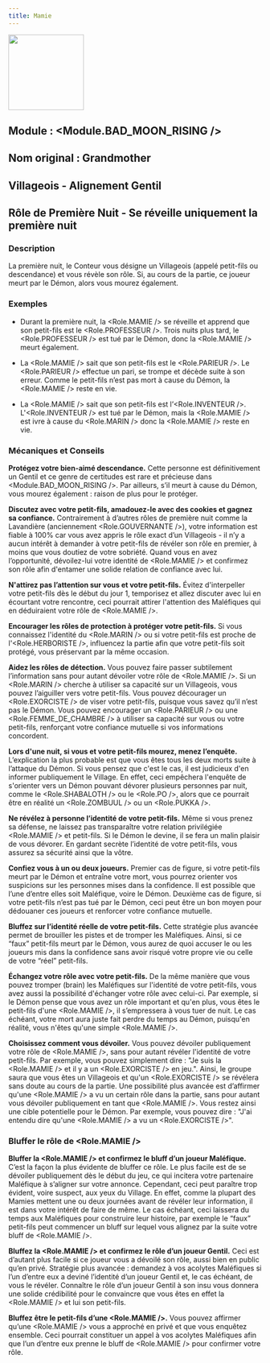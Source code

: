 ```yaml
---
title: Mamie
---
```



<img src='/img/blood-on-the-clocktower/roles/mamie.png' height='150' />


## Module : <Module.BAD_MOON_RISING />

## Nom original : Grandmother

## Villageois - Alignement Gentil

## Rôle de Première Nuit - Se réveille uniquement la première nuit

### Description

La première nuit, le Conteur vous désigne un Villageois (appelé petit-fils ou descendance) et vous révèle son rôle. Si, au cours de la partie, ce joueur meurt par le Démon, alors vous mourez également.

### Exemples

- Durant la première nuit, la <Role.MAMIE /> se réveille et apprend que son petit-fils est le <Role.PROFESSEUR />. Trois nuits plus tard, le <Role.PROFESSEUR /> est tué par le Démon, donc la <Role.MAMIE /> meurt également.

- La <Role.MAMIE /> sait que son petit-fils est le <Role.PARIEUR />. Le <Role.PARIEUR /> effectue un pari, se trompe et décède suite à son erreur. Comme le petit-fils n’est pas mort à cause du Démon, la <Role.MAMIE /> reste en vie.

- La <Role.MAMIE /> sait que son petit-fils est l’<Role.INVENTEUR />. L'<Role.INVENTEUR /> est tué par le Démon, mais la <Role.MAMIE /> est ivre à cause du <Role.MARIN /> donc la <Role.MAMIE /> reste en vie.

### Mécaniques et Conseils

**Protégez votre bien-aimé descendance.** Cette personne est définitivement un Gentil et ce genre de certitudes est rare et précieuse dans <Module.BAD_MOON_RISING />. Par ailleurs, s’il meurt à cause du Démon, vous mourez également : raison de plus pour le protéger.

**Discutez avec votre petit-fils, amadouez-le avec des cookies et gagnez sa confiance.** Contrairement à d’autres rôles de première nuit comme la Lavandière (anciennement <Role.GOUVERNANTE />), votre information est fiable à 100% car vous avez appris le rôle exact d’un Villageois - il n’y a aucun intérêt à demander à votre petit-fils de révéler son rôle en premier, à moins que vous doutiez de votre sobriété. Quand vous en avez l’opportunité, dévoilez-lui votre identité de <Role.MAMIE /> et confirmez son rôle afin d'entamer une solide relation de confiance avec lui.

**N'attirez pas l’attention sur vous et votre petit-fils.** Évitez d'interpeller votre petit-fils dès le début du jour 1, temporisez et allez discuter avec lui en écourtant votre rencontre, ceci pourrait attirer l'attention des Maléfiques qui en déduiraient votre rôle de <Role.MAMIE />.

**Encourager les rôles de protection à protéger votre petit-fils.** Si vous connaissez l'identité du <Role.MARIN /> ou si votre petit-fils est proche de l'<Role.HERBORISTE />, influencez la partie afin que votre petit-fils soit protégé, vous préservant par la même occasion.

**Aidez les rôles de détection.** Vous pouvez faire passer subtilement l’information sans pour autant dévoiler votre rôle de <Role.MAMIE />. Si un <Role.MARIN /> cherche à utiliser sa capacité sur un Villageois, vous pouvez l’aiguiller vers votre petit-fils. Vous pouvez décourager un <Role.EXORCISTE /> de viser votre petit-fils, puisque vous savez qu’il n’est pas le Démon. Vous pouvez encourager un <Role.PARIEUR /> ou une <Role.FEMME_DE_CHAMBRE /> à utiliser sa capacité sur vous ou votre petit-fils, renforçant votre confiance mutuelle si vos informations concordent.

**Lors d'une nuit, si vous et votre petit-fils mourez, menez l’enquête.** L’explication la plus probable est que vous êtes tous les deux morts suite à l’attaque du Démon. Si vous pensez que c'est le cas, il est judicieux d'en informer publiquement le Village. En effet, ceci empêchera l'enquête de s'orienter vers un Démon pouvant dévorer plusieurs personnes par nuit, comme le <Role.SHABALOTH /> ou le <Role.PO />, alors que ce pourrait être en réalité un <Role.ZOMBUUL /> ou un <Role.PUKKA />.

**Ne révélez à personne l’identité de votre petit-fils.** Même si vous prenez sa défense, ne laissez pas transparaître votre relation privilégiée <Role.MAMIE /> et petit-fils. Si le Démon le devine, il se fera un malin plaisir de vous dévorer. En gardant secrète l’identité de votre petit-fils, vous assurez sa sécurité ainsi que la vôtre.

**Confiez vous à un ou deux joueurs.** Premier cas de figure, si votre petit-fils meurt par le Démon et entraîne votre mort, vous pourrez orienter vos suspicions sur les personnes mises dans la confidence. Il est possible que l’une d’entre elles soit Maléfique, voire le Démon. Deuxième cas de figure, si votre petit-fils n’est pas tué par le Démon, ceci peut être un bon moyen pour dédouaner ces joueurs et renforcer votre confiance mutuelle.

**Bluffez sur l’identité réelle de votre petit-fils.** Cette stratégie plus avancée permet de brouiller les pistes et de tromper les Maléfiques. Ainsi, si ce “faux” petit-fils meurt par le Démon, vous aurez de quoi accuser le ou les joueurs mis dans la confidence sans avoir risqué votre propre vie ou celle de votre “réel” petit-fils.

**Échangez votre rôle avec votre petit-fils.** De la même manière que vous pouvez tromper (brain) les Maléfiques sur l'identité de votre petit-fils, vous avez aussi la possibilité d'échanger votre rôle avec celui-ci. Par exemple, si le Démon pense que vous avez un rôle important et qu'en plus, vous êtes le petit-fils d'une <Role.MAMIE />, il s’empressera à vous tuer de nuit. Le cas échéant, votre mort aura juste fait perdre du temps au Démon, puisqu'en réalité, vous n'êtes qu'une simple <Role.MAMIE />.

**Choisissez comment vous dévoiler.** Vous pouvez dévoiler publiquement votre rôle de <Role.MAMIE />, sans pour autant révéler l'identité de votre petit-fils. Par exemple, vous pouvez simplement dire : "Je suis la <Role.MAMIE /> et il y a un <Role.EXORCISTE /> en jeu.". Ainsi, le groupe saura que vous êtes un Villageois et qu'un <Role.EXORCISTE /> se révélera sans doute au cours de la partie. Une possibilité plus avancée est d’affirmer qu'une <Role.MAMIE /> a vu un certain rôle dans la partie, sans pour autant vous dévoiler publiquement en tant que <Role.MAMIE />. Vous restez ainsi une cible potentielle pour le Démon. Par exemple, vous pouvez dire : "J'ai entendu dire qu'une <Role.MAMIE /> a vu un <Role.EXORCISTE />".

### Bluffer le rôle de <Role.MAMIE />

**Bluffer la <Role.MAMIE /> et confirmez le bluff d’un joueur Maléfique.** C’est la façon la plus évidente de bluffer ce rôle. Le plus facile est de se dévoiler publiquement dès le début du jeu, ce qui incitera votre partenaire Maléfique à s’aligner sur votre annonce. Cependant, ceci peut paraître trop évident, voire suspect, aux yeux du Village. En effet, comme la plupart des Mamies mettent une ou deux journées avant de révéler leur information, il est dans votre intérêt de faire de même. Le cas échéant, ceci laissera du temps aux Maléfiques pour construire leur histoire, par exemple le “faux” petit-fils peut commencer un bluff sur lequel vous alignez par la suite votre bluff de <Role.MAMIE />.

**Bluffez la <Role.MAMIE /> et confirmez le rôle d’un joueur Gentil.** Ceci est d’autant plus facile si ce joueur vous a dévoilé son rôle, aussi bien en public qu’en privé. Stratégie plus avancée : demandez à vos acolytes Maléfiques si l’un d’entre eux a deviné l’identité d’un joueur Gentil et, le cas échéant, de vous le révéler. Connaître le rôle d’un joueur Gentil à son insu vous donnera une solide crédibilité pour le convaincre que vous êtes en effet la <Role.MAMIE /> et lui son petit-fils.

**Bluffez être le petit-fils d’une <Role.MAMIE />.** Vous pouvez affirmer qu’une <Role.MAMIE /> vous a approché en privé et que vous enquêtez ensemble. Ceci pourrait constituer un appel à vos acolytes Maléfiques afin que l’un d’entre eux prenne le bluff de <Role.MAMIE /> pour confirmer votre rôle.

